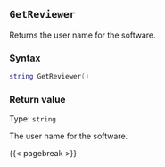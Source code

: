 ## `GetReviewer`

Returns the user name for the software.

### Syntax {-}

``` .lua
string GetReviewer()
```

### Return value {-}

Type: `string` \

The user name for the software.

{{< pagebreak >}}
